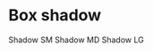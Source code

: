 

<Meta title="Documentation/BoxShadow" />

# Box shadow

<Box display="flex" flexDirection="column" gap="spacing7">
  <Box
    background="white"
    __width="20rem"
    marginBottom="spacing3"
    aspectRatio="square"
    boxShadow="sm"
    borderRadius="sm"
  >
    Shadow SM
  </Box>
  <Box
    background="white"
    __width="20rem"
    marginBottom="spacing3"
    aspectRatio="square"
    boxShadow="md"
    borderRadius="sm"
  >
    Shadow MD
  </Box>
  <Box
    background="white"
    __width="20rem"
    marginBottom="spacing3"
    aspectRatio="square"
    boxShadow="lg"
    borderRadius="sm"
  >
    Shadow LG
  </Box>
</Box>
